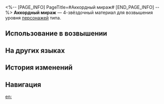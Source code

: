 <%-- [PAGE_INFO]
PageTitle=#Аккордный мираж#
[END_PAGE_INFO] --%>
{{Предмет Инфобокс
|id          = 110427
|Изображение = Предмет Аккордный мираж.png
|Тип         = Материал возвышения персонажа
|Инвентарь   = Материалы улучшения
|Редкость    = 4
|Эффект      = 
|Описание    = Серебряные струны из красных музыкальных инструментов. Можно использовать для возвышения мнимых персонажей.
|Источник1   = [[Застойная тень: Форма звука]]
|Источник2   = [[Универсальная машина для синтеза: Обмен материалов]]
}}
{{Описание|Простая композиция собирает воедино осколки прошлого, а звук музыки даёт надежду на будущее. В переборе струн сходятся бесчисленные миры, смех мгновения и высохшие слёзы, вечные желания и неосуществлённые мечты.<br /><br />''«Собери погребённые воспоминания и преврати их в музыку».''}}
'''Аккордный мираж''' — 4-звёздочный материал для возвышения уровня [[Персонажи|персонажей]] {{undefined|}} типа.

==Использование в возвышении==
{{Использование в возвышении}}

==На других языках==
{{На других языках
|en   = Chordal Mirage
|zhs  = 一曲合弦的幻景
|zht  = 一曲合弦的幻景
|ja   = 響き合う幻景
|ko   = 한 곡으로 어우러진 환상
|es   = Ilusión cadenciosa
|fr   = Mirage harmonieux
|ru   = Аккордный мираж
|th   = Chordal Mirage
|vi   = Ảo Cảnh Hợp Âm
|de   = Illusion eines Akkords
|id   = Chordal Mirage
|pt   = Miragem Harmoniosa
}}

==История изменений==
{{История изменений|3.5}}

==Навигация==
{{Материалы улучшения Навбокс}}

[[en:]]